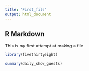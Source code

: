 ```yaml
---
title: "First_file"
output: html_document
---
```



## R Markdown

This is my first attempt at making a file.

```r
library(fivethirtyeight)
```


```r
summary(daily_show_guests)
```

